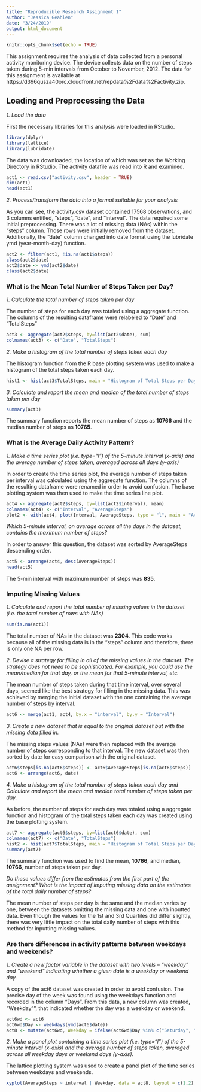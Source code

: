 ```yaml
---
title: "Reproducible Research Assignment 1"
author: "Jessica Geahlen"
date: "3/24/2019"
output: html_document
---
```



```r
knitr::opts_chunk$set(echo = TRUE)
```

This assignment requires the analysis of data collected from a personal activity monitoring device. The device collects data on the number of steps taken during 5-min intervals from October to November, 2012. The data for this assignment is available at https://d396qusza40orc.cloudfront.net/repdata%2Fdata%2Factivity.zip.

## Loading and Preprocessing the Data


*1. Load the data*

First the necessary libraries for this analysis were loaded in RStudio.

```r
library(dplyr)
library(lattice)
library(lubridate)
```

The data was downloaded, the location of which was set as the Working Directory in RStudio. The activity datafile was read into R and examined.

```r
act1 <- read.csv("activity.csv", header = TRUE)
dim(act1)
head(act1)
```


*2. Process/transform the data into a format suitable for your analysis*

As you can see, the activity.csv dataset contained 17568 observations, and 3 columns entitled, "steps", "date", and "interval". The data required some initial preprocessing. There was a lot of missing data (NAs) within the "steps" column. Those rows were initially removed from the dataset. Additionally, the "date" column changed into date format using the lubridate ymd (year-month-day) function.

```r
act2 <- filter(act1, !is.na(act1$steps))
class(act2$date)
act2$date <- ymd(act2$date)
class(act2$date)
```


### What is the Mean Total Number of Steps Taken per Day?


*1. Calculate the total number of steps taken per day*

The number of steps for each day was totaled using a aggregate function. The columns of the resulting dataframe were relabeled to "Date" and "TotalSteps"

```r
act3 <- aggregate(act2$steps, by=list(act2$date), sum)
colnames(act3) <- c("Date", "TotalSteps")
```


*2. Make a histogram of the total number of steps taken each day*

The histogram function from the R base plotting system was used to make a histogram of the total steps taken each day.

```r
hist1 <- hist(act3$TotalSteps, main = "Histogram of Total Steps per Day", xlab = "Total Steps per Day") 
```


*3. Calculate and report the mean and median of the total number of steps taken per day*

```r
summary(act3)
```

The summary function reports the mean number of steps as **10766** and the median number of steps as **10765**.


### What is the Average Daily Activity Pattern?


*1. Make a time series plot (i.e. type="l") of the 5-minute interval (x-axis) and the average number of steps taken, averaged across all days (y-axis)*

In order to create the time series plot, the average number of steps taken per interval was calculated using the aggregate function. The columns of the resulting dataframe were renamed in order to avoid confusion. The base plotting system was then used to make the time series line plot. 

```r
act4 <- aggregate(act2$steps, by=list(act2$interval), mean) 
colnames(act4) <- c("Interval", "AverageSteps") 
plot2 <- with(act4, plot(Interval, AverageSteps, type = "l", main = "Average Number of Steps per 5-min Interval", ylab = "Average Number of Steps", xlab = "5-min Interval")) 
```


*Which 5-minute interval, on average across all the days in the dataset, contains the maximum number of steps?*

In order to answer this question, the dataset was sorted by AverageSteps descending order.

```r
act5 <- arrange(act4, desc(AverageSteps))
head(act5) 
```

The 5-min interval with maximum number of steps was **835**.


### Imputing Missing Values


*1. Calculate and report the total number of missing values in the dataset (i.e. the total number of rows with NAs)*

```r
sum(is.na(act1))
```

The total number of NAs in the dataset was **2304**. This code works because all of the missing data is in the "steps" column and therefore, there is only one NA per row.


*2. Devise a strategy for filling in all of the missing values in the dataset. The strategy does not need to be sophisticated. For example, you could use the mean/median for that day, or the mean for that 5-minute interval, etc.*

The mean number of steps taken during that time interval, over several days, seemed like the best strategy for filling in the missing data. This was achieved by merging the initial dataset with the one containing the average number of steps by interval. 

```r
act6 <- merge(act1, act4, by.x = "interval", by.y = "Interval")
```


*3. Create a new dataset that is equal to the original dataset but with the missing data filled in.*

The missing steps values (NAs) were then replaced with the average number of steps corresponding to that interval. The new dataset was then sorted by date for easy comparison with the original dataset.

```r
act6$steps[is.na(act6$steps)] <- act6$AverageSteps[is.na(act6$steps)] 
act6 <- arrange(act6, date) 
```


*4. Make a histogram of the total number of steps taken each day and Calculate and report the mean and median total number of steps taken per day.*

As before, the number of steps for each day was totaled using a aggregate function and histogram of the total steps taken each day was created using the base plotting system. 

```r
act7 <- aggregate(act6$steps, by=list(act6$date), sum) 
colnames(act7) <- c("Date", "TotalSteps") 
hist2 <- hist(act7$TotalSteps, main = "Histogram of Total Steps per Day", xlab = "Total Steps per Day") 
summary(act7)
```

The summary function was used to find the mean, **10766**, and median, **10766**, number of steps taken per day. 


*Do these values differ from the estimates from the first part of the assignment? What is the impact of imputing missing data on the estimates of the total daily number of steps?*

The mean number of steps per day is the same and the median varies by one, between the datasets omitting the missing data and one with inputted data. Even though the values for the 1st and 3rd Quartiles did differ slightly, there was very little impact on the total daily number of steps with this method for inputting missing values.


### Are there differences in activity patterns between weekdays and weekends?


*1. Create a new factor variable in the dataset with two levels – “weekday” and “weekend” indicating whether a given date is a weekday or weekend day.*

A copy of the act6 dataset was created in order to avoid confusion. The precise day of the week was found using the weekdays function and recorded in the column "Days". From this data, a new column was created, "Weekday"", that indicated whether the day was a weekday or weekend. 

```r
act6wd <- act6
act6wd$Day <- weekdays(ymd(act6$date))
act8 <- mutate(act6wd, Weekday = ifelse(act6wd$Day %in% c("Saturday", "Sunday"), "Weekend", "Weekday"))
```

*2.	Make a panel plot containing a time series plot (i.e. type="l") of the 5-minute interval (x-axis) and the average number of steps taken, averaged across all weekday days or weekend days (y-axis).*

The lattice plotting system was used to create a panel plot of the time series between weekdays and weekends. 

```r
xyplot(AverageSteps ~ interval | Weekday, data = act8, layout = c(1,2), type = "l", xlab = "Average Number of Steps", ylab = "5 min Interval")
```
 